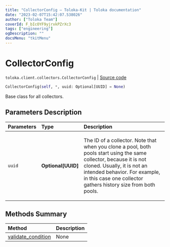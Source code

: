 ```yaml
---
title: "CollectorConfig — Toloka-Kit | Toloka documentation"
date: "2023-02-07T15:42:07.538026"
author: ["Toloka Team"]
coverId: F_bIcOYF9yjrxkPZrXc3
tags: ["engineering"]
ogDescription: ""
docsMenu: "tkitMenu"
---
```


# CollectorConfig
`toloka.client.collectors.CollectorConfig` | [Source code](https://github.com/Toloka/toloka-kit/blob/v1.1.3/src/client/collectors.py#L41)

```python
CollectorConfig(self, *, uuid: Optional[UUID] = None)
```

Base class for all collectors.

## Parameters Description

| Parameters | Type | Description |
| :----------| :----| :-----------|
`uuid`|**Optional\[UUID\]**|<p>The ID of a collector. Note that when you clone a pool, both pools start using the same collector, because it is not cloned. Usually, it is not an intended behavior. For example, in this case one collector gathers history size from both pools.</p>
## Methods Summary

| Method | Description |
| :------| :-----------|
[validate_condition](/docs/toloka-kit/reference/toloka.client.collectors.CollectorConfig.validate_condition)| None

